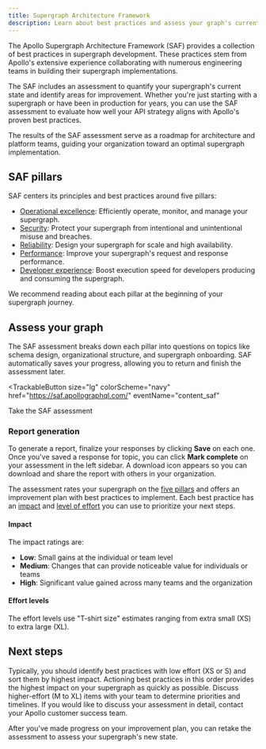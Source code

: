 ```yaml
---
title: Supergraph Architecture Framework
description: Learn about best practices and assess your graph's current state
---
```


The Apollo <TrackableLink href="https://saf.apollographql.com/" eventName="content_saf"> Supergraph Architecture Framework (SAF) </TrackableLink> provides a collection of best practices in supergraph development. These practices stem from Apollo's extensive experience collaborating with numerous engineering teams in building their supergraph implementations.

The SAF includes an assessment to quantify your supergraph's current state and identify areas for improvement. Whether you're just starting with a supergraph or have been in production for years, you can use the SAF assessment to evaluate how well your API strategy aligns with Apollo's proven best practices.

The results of the SAF assessment serve as a roadmap for architecture and platform teams, guiding your organization toward an optimal supergraph implementation.

## SAF pillars

SAF centers its principles and best practices around five pillars:

- [Operational excellence](./operational-excellence.mdx): Efficiently operate, monitor, and manage your supergraph.
- [Security](./operational-excellence.mdx): Protect your supergraph from intentional and unintentional misuse and breaches.
- [Reliability](./reliability.mdx): Design your supergraph for scale and high availability.
- [Performance](./performance.mdx): Improve your supergraph's request and response performance.
- [Developer experience](./developer-experience.mdx): Boost execution speed for developers producing and consuming the supergraph.

We recommend reading about each pillar at the beginning of your supergraph journey.

## Assess your graph

The SAF assessment breaks down each pillar into questions on topics like schema design, organizational structure, and supergraph onboarding. SAF automatically saves your progress, allowing you to return and finish the assessment later.

<TrackableButton
  size="lg"
  colorScheme="navy"
  href="https://saf.apollographql.com/"
  eventName="content_saf"
>
  Take the SAF assessment
</TrackableButton>

### Report generation

To generate a report, finalize your responses by clicking **Save** on each one. Once you've saved a response for topic, you can click **Mark complete** on your assessment in the left sidebar. A download icon appears so you can download and share the report with others in your organization.

The assessment rates your supergraph on the [five pillars](#saf-pillars) and offers an improvement plan with best practices to implement. Each best practice has an [impact](#impact) and [level of effort](#level-of-effort) you can use to prioritize your next steps.

#### Impact

The impact ratings are:

- **Low**: Small gains at the individual or team level
- **Medium**: Changes that can provide noticeable value for individuals or teams
- **High**: Significant value gained across many teams and the organization

#### Effort levels

The effort levels use "T-shirt size" estimates ranging from extra small (XS) to extra large (XL).

## Next steps

Typically, you should identify best practices with low effort (XS or S) and sort them by highest impact. Actioning best practices in this order provides the highest impact on your supergraph as quickly as possible. Discuss higher-effort (M to XL) items with your team to determine priorities and timelines. If you would like to discuss your assessment in detail, contact your Apollo customer success team.

After you've made progress on your improvement plan, you can retake the assessment to assess your supergraph's new state.
